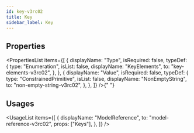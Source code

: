 ```yaml
---
id: key-v3rc02
title: Key
sidebar_label: Key
---
```



## Properties

<PropertiesList
  items={[
    {
      displayName: "Type",
      isRequired: false,
      typeDef: {
        type: "Enumeration",
        isList: false,
        displayName: "KeyElements",
        to: "key-elements-v3rc02",
      },
    },
    {
      displayName: "Value",
      isRequired: false,
      typeDef: {
        type: "ConstrainedPrimitive",
        isList: false,
        displayName: "NonEmptyString",
        to: "non-empty-string-v3rc02",
      },
    },
  ]}
/>{" "}


## Usages

<UsageList
  items={[
    {
      displayName: "ModelReference",
      to: "model-reference-v3rc02",
      props: ["Keys"],
    },
  ]}
/>

